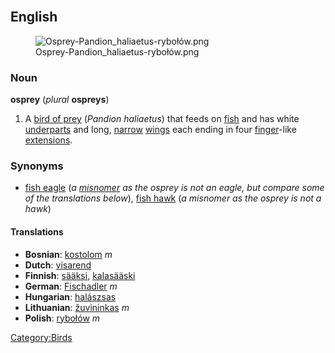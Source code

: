 {{wikipedia}}
{{commons|Pandion haliaetus}}
<br><br><br>

==English==
[[Image:Osprey-Pandion haliaetus-rybołów.png|right]]

===Noun===
'''osprey''' (''plural'' '''ospreys''')

#A [[bird of prey]] (''Pandion haliaetus'') that feeds on [[fish]] and has white [[underparts]] and long, [[narrow]] [[wing]]s each ending in four [[finger]]-like [[extension]]s.

===Synonyms===
*[[fish eagle]] (''a [[misnomer]] as the osprey is not an eagle, but compare some of the translations below''), [[fish hawk]] (''a misnomer as the osprey is not a hawk'')

====Translations====
*'''Bosnian''': [[kostolom]] ''m''
*'''Dutch''': [[visarend]]
*'''Finnish''': [[sääksi]], [[kalasääski]]
*'''German''': [[Fischadler]] ''m''
*'''Hungarian''': [[halászsas]]
*'''Lithuanian''': [[žuvininkas]] ''m''
*'''Polish''': [[rybołów]] ''m''

[[Category:Birds]]